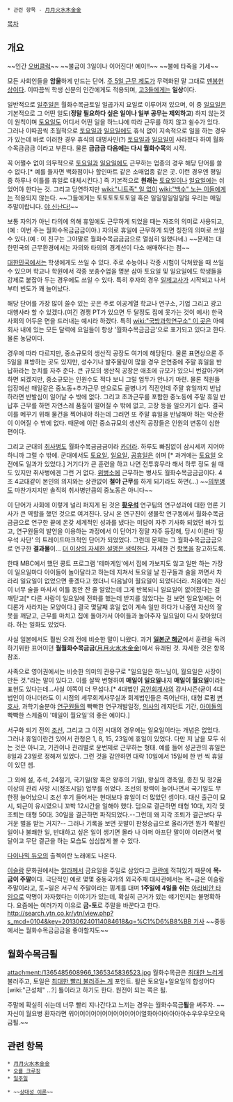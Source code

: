  * 관련 항목 - [[月月火水木金金]]


[[목차]]

== 개요 ==
~~인간 [[오버클럭]]~~ ~~불금이 3일이나 이어진다! 예이!!~~ ~~불에 타죽을 기세~~ 

모든 사회인들을 '''암울'''하게 만드는 단어. [[주 5일 근무 제도]]가 무력화된 말 그대로 [[멘붕]]현상이다. 이따끔씩 학생 신분의 인간에게도 적용되며, [[고3]]들에게는 '''일상'''이다.

일반적으로 [[일주일]]은 월화수목금토일 일곱가지 요일로 이루어져 있으며, 이 중 [[일요일]]은 기본적으로 그 어떤 일도('''정말 필요하다 싶은 일이나 일부 공무는 제외하고''') 하지 않는것이 원칙이며 [[토요일]]도 어디서 어떤 일을 하느냐에 따라 근무를 하지 않고 쉴수가 있다. 그러나 이따끔씩 초월적으로 [[토요일]]과 [[일요일]]에도 휴식 없이 지속적으로 일을 하는 경우가 있는데 바로 이러한 경우 휴식의 대명사인(?) [[토요일]]과 [[일요일]]이 사라졌다 하여 월화수목금금금 이라고 부른다. 물론 '''금금금 다음에는 다시 월화수목'''의 시작. 

꼭 어쩔수 없이 의무적으로 [[토요일]]과 [[일요일]]에도 근무하는 업종의 경우 해당 단어를 쓸 수 없다.[* 예를 들자면 백화점이나 할인마트 같은 소매업종 같은 곳. 이런 경우엔 평일 중 하루나 이틀를 휴일로 대체시킨다.] 즉 기본적으로 '''원래는''' [[토요일]]이나 [[일요일]]에는 쉬었어야 한다는 것. 그리고 당연하지만 [[wiki:"니트족" 일 없이]] [[wiki:"백수" 노는 이들]]에게는 적용되지 않는다. ~~그들에게는 토토토토토토일 혹은 일일일일일일일 우리는 매일 주말이랍니다. [[야 신난다!]]~~

보통 자의가 아닌 타의에 의해 휴일에도 근무하게 되었을 때는 자조의 의미로 사용되고,(예 : 이번 주는 월화수목금금금이야.) 자의로 휴일에 근무하게 되면 칭찬의 의미로 쓰일 수 있다.(예 : 이 친구는 그야말로 월화수목금금금으로 열심히 일했다네.) ~~문제는 대한민국의 근무환경에서는 자의와 타의의 경계선이 다소 애매하다는 점~~

[[대한민국]]에서는 학생에게도 쓰일 수 있다. 주로 수능이나 각종 시험이 닥쳐왔을 때 쓰일 수 있으며 학교나 학원에서 각종 보충수업을 명분 삼아 토요일 및 일요일에도 학생들을 강제로 붙잡아 두는 경우에도 쓰일 수 있다. 특히 후자의 경우 [[일제고사]]가 시작되고 나서부터 빈도가 꽤 늘어났다.

해당 단어를 가장 많이 쓸수 있는 곳은 주로 이공계열 학교나 연구소, 기업 그리고 광고대행사라 할 수 있겠다.(여긴 경쟁 PT가 있으면 두 달정도 집에 못가는 것이 예사) 한국 사회의 어두운 면을 드러내는 예시라 하겠다. 특히 [[wiki:"국방과학연구소" 이 곳]]은 아예 회사 내에 있는 모든 달력에 요일들이 항상 '월화수목금금금'으로 표기되고 있다고 한다. 물론 농담이다. 

경우에 따라 다르지만, 중소규모의 생산직 공장도 여기에 해당된다. 물론 표면상으론 주5일을 표방하는 곳도 있지만, 성수기나 발주물량이 많을 경우 은연중에 주말 휴일을 반납하라는 눈치를 자주 준다. 큰 규모의 생산직 공장은 애초에 규모가 있으니 번갈아가며 하면 되겠지만, 중소규모는 인원수도 적다 보니 그럴 엄두가 안나기 마련. 물론 직원들 입장에선 매일같은 중노동+추가근무 만으로도 골병나기 직전인데 주말 휴일까지 반납하라면 반발심이 일어날 수 밖에 없다. 그리고 초과근무를 포함한 중노동에 주말 휴일 반납후 근무를 하면 자연스레 품질이 떨어질 수 밖에 없고, 고장 등을 일으키기 쉽다. 결국 이를 메꾸기 위해 물건을 찍어내야 하는데 그러면 또 주말 휴일을 반납해야 하는 악순환이 이어질 수 밖에 없다. 때문에 이런 중소규모의 생산직 공장들은 인원의 변동이 심한 편이다.

그리고 군대의 [[취사병]]도 월화수목금금금이라 [[카더라]]. 하루도 빠짐없이 삼시세끼 지어야 하니까 그럴 수 밖에. 군대에서도 [[토요일]], [[일요일]], [[공휴일]]은 쉬며 [* 과거에는 [[토요일]] 오전에도 일과가 있었다.] 거기다가 큰 훈련을 하고 나면 전투휴무라 해서 하루 정도 쉴 때도 있지만 취사병에겐 그런 거 없다. [[위병소]]에 근무하는 병사도 월화수목금금금이다. 4조 4교대같이 본인의 의지와는 상관없이 '''철야 근무'''를 하게 되기라도 하면(...) ~~[[의무병]]도 마찬가지지만 솔직히 취사병만큼의 중노동은 아니다~~

이 단어가 사회에 이렇게 널리 퍼지게 된 것은 '''[[황우석]]''' 연구팀의 연구성과에 대한 언론 기사가 큰 역할을 했던 것으로 여겨진다. 당시 온 연구진이 생물학 연구동에서 월화수목금금금으로 연구한 끝에 온갖 세계적인 성과를 냈다는 미담이 자주 기사화 되었던 바가 있고, 연구원들의 발언을 이용하는 과정에서 이 단어가 정말 자주 등장해, 당시 이른바 '황우석 사단' 의 트레이드마크적인 단어가 되었었다. 그런데 문제는 그 월화수목금금금으로 연구한 '''결과물'''이... [[더 이상의 자세한 설명은 생략한다]]. 자세한 건 [[황우석|항목]]을 참고하도록.

한때 MBC에서 했던 콩트 프로그램 '테마게임'에서 집에 가보지도 않고 일만 하는 가장이 일요일마다 아이들이 놀아달라고 하는데 지쳐서 토요일 날 친구들과 술을 까면서 차라리 일요일이 없었으면 좋겠다고 했더니 다음날이 월요일이 되었다더라. 처음에는 자신이 너무 술을 마셔서 이틀 동안 잔 줄 알았는데 그게 반복되니 일요일이 없어졌다는 걸 깨닫고[* 다른 사람이 일요일에 전화를 했는데 받지를 않았다는 걸 보면 일요일에는 어디론가 사라지는 모양이다.] 결국 몇달째 휴일 없이 계속 일만 하다가 나중엔 자신의 잘못을 깨닫고, 근무를 마치고 집에 돌아가서 아이들과 놀아주자 일요일이 다시 찾아왔더라. 하는 일화도 있었다. 

사실 일본에서도 훨씬 오래 전에 비슷한 말이 나왔다. 과거 '''[[일본군 해군]]'''에서 훈련을 독려하기위한 표어이던 '''월월화수목금금'''([[月月火水木金金]])에서 유래된 것. 자세한 것은 항목 참조.

사족으로 영어권에서는 비슷한 의미의 관용구로 "일요일은 하느님이, 월요일은 사장이 만든 것."라는 말이 있다고. 이를 살짝 변형하여 '''매일이 일요일'''내지 '''매일이 월요일'''이라는 표현도 있다는데...사실 이쪽이 더 무섭다.[* 4대법인 [[공인회계사]]의 감사시즌(굳이 4대법인이 아니더라도 이 시점의 세무회계사무실과 회계법인들은 죽어난다), 대형 로펌 [[변호사]], 과학기술분야 [[연구원]]들의 빡빡한 연구개발일정, [[의사]]의 레지던트 기간, [[아이돌]]의 빡빡한 스케줄이 '매일이 월요일'의 좋은 예이다.]

서구화 되기 전의 [[조선]], 그리고 그 이전 시대의 경우에는 일요일이라는 개념은 없었다. 그러나 휴일이란건 있어서 관청은 1, 8, 15, 23일에 휴일이 있었다. 다만 저 날을 모두 쉬는 것은 아니고, 기관이나 관리별로 윤번제로 근무하는 형태. 예를 들어 성균관의 휴일은 8일과 23일로 정해져 있었다. 그런 것을 감안하면 대략 10일에서 15일에 한 번 씩 휴일이 있던 셈.

그 외에 설, 추석, 24절기, 국기일(왕 혹은 왕후의 기일), 왕실의 경축일, 종친 및 정2품 이상의 관리 사망 시(정조시일) 업무를 쉬었다. 조선의 왕력이 늘어나면서 국기일도 무한정 늘어났으니 조선 후기 들어서는 현대보다 휴일이 더 많았던 셈이다. 대신 출근이 묘시, 퇴근이 유시였으니 꼬박 12시간을 일해야 했다. 덤으로 결근하면 태형 10대, 지각 및 조퇴는 태형 50대. 30일을 결근하면 파직되었다.--그런데 왜 지각 조퇴가 결근보다 무거운 벌을 받는 거지?-- 그러나 기록을 보면 끗발이 판정승급으로 올라가면 뭔가 쪽팔린 일이나 불쾌한 일, 반대하고 싶은 일이 생기면 몰라 나 아퍼 아프단 말이야 이러면서 몇 달이고 무단 결근을 하는 모습도 심심찮게 볼 수 있다.

[[다이나믹 듀오]]의 출첵이란 노래에도 나온다.

[[이슬람]] 문화권에서는 [[알라]]께서 금요일을 주일로 삼았다고 [[쿠란]]에 적혀있기 때문에 '''목-금이 주말'''이다. 극단적인 예로 몇몇 중동국가의 외국주재 대사관에서는 목~금은 이슬람 주말이라고, 토~일은 서구식 주말이라는 핑계를 대며 '''1주일에 4일을 쉬는''' [[코리안 타임|아라비안 타임]]으로 악명이 자자했다는 이야기가 있는데, 확실히 근거가 있는 얘기인지는 불명확하다. 요즘에는 여러가지 이유로 '''금-토'''로 주말을 바꾼다고 한다. [[http://search.ytn.co.kr/ytn/view.php?s_mcd=0104&key=201306240114084618&q=%C1%D6%B8%BB 기사]] ~~중동에서는 월화수목금금금을 좋아할지도~~ 

== 월화수목금퇼 ==
attachment:/1365485608966_1365345836523.jpg
월화수목금은 [[둠 메탈|최대한 느리게]] 불러주고, 토일은 [[스피드코어|최대한 빨리 불러주는 게]] 포인트. 퇼은 토요일+일요일의 합성어다[wiki:"근성체" ...?] 툘이라고 하기도 한다. 원전이 되는 쪽은 퇼.

주말에 확실히 쉬는데 너무 빨리 지나간다고 느끼는 경우는 월화수목금'''퇼'''을 써주자. ~~자신이 월요병 환자라면 워어어어어어어어어어어어어얼화아아아아아아수우우우모오옥금퇼.~~
 
== 관련 항목 ==
 * [[月月火水木金金]]
 * [[오룔 크루징]]
 * [[일주일]]

 * ~~[[상대성 이론]]~~

